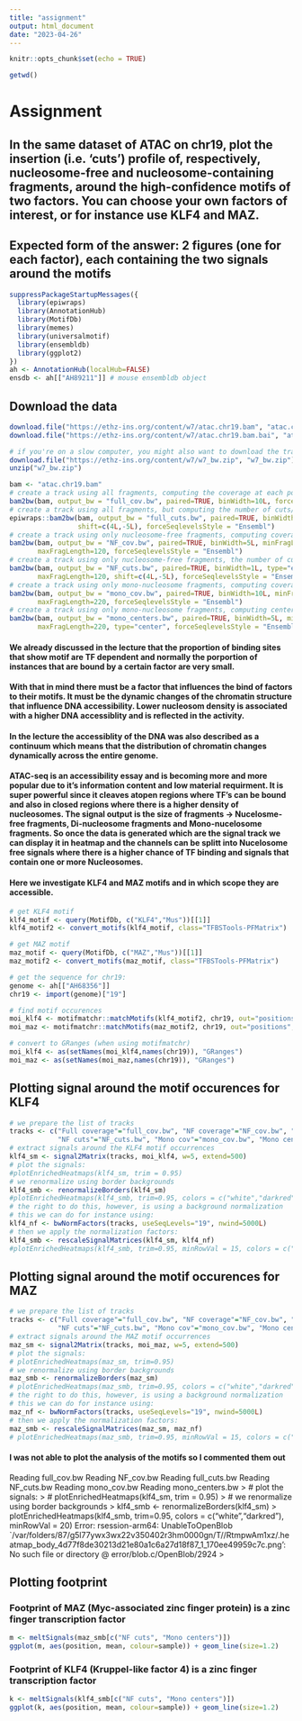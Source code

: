 ```yaml
---
title: "assignment"
output: html_document
date: "2023-04-26"
---
```



```r
knitr::opts_chunk$set(echo = TRUE)
```

```r
getwd()
```


# Assignment

## In the same dataset of ATAC on chr19, plot the insertion (i.e. ‘cuts’) profile of, respectively, nucleosome-free and nucleosome-containing fragments, around the high-confidence motifs of two factors. You can choose your own factors of interest, or for instance use KLF4 and MAZ.

## Expected form of the answer: 2 figures (one for each factor), each containing the two signals around the motifs


```r
suppressPackageStartupMessages({
  library(epiwraps)
  library(AnnotationHub)
  library(MotifDb)
  library(memes)
  library(universalmotif)
  library(ensembldb)
  library(ggplot2)
})
ah <- AnnotationHub(localHub=FALSE)
ensdb <- ah[["AH89211"]] # mouse ensembldb object
```


## Download the data

```r
download.file("https://ethz-ins.org/content/w7/atac.chr19.bam", "atac.chr19.bam")
download.file("https://ethz-ins.org/content/w7/atac.chr19.bam.bai", "atac.chr19.bam.bai")
```



```r
# if you're on a slow computer, you might also want to download the tracks that we're generating below:
download.file("https://ethz-ins.org/content/w7/w7_bw.zip", "w7_bw.zip")
unzip("w7_bw.zip")
```

```r
bam <- "atac.chr19.bam"
# create a track using all fragments, computing the coverage at each position (and force Ensembl naming)
bam2bw(bam, output_bw = "full_cov.bw", paired=TRUE, binWidth=10L, forceSeqlevelsStyle = "Ensembl")
# create a track using all fragments, but computing the number of cuts/insertion sites at each position
epiwraps::bam2bw(bam, output_bw = "full_cuts.bw", paired=TRUE, binWidth=1L, type="ends", 
                 shift=c(4L,-5L), forceSeqlevelsStyle = "Ensembl")
# create a track using only nucleosome-free fragments, computing coverage
bam2bw(bam, output_bw = "NF_cov.bw", paired=TRUE, binWidth=5L, minFragLength=30, 
       maxFragLength=120, forceSeqlevelsStyle = "Ensembl")
# create a track using only nucleosome-free fragments, the number of cuts/insertion sites at each position
bam2bw(bam, output_bw = "NF_cuts.bw", paired=TRUE, binWidth=1L, type="ends", minFragLength=30, 
       maxFragLength=120, shift=c(4L,-5L), forceSeqlevelsStyle = "Ensembl")
# create a track using only mono-nucleosome fragments, computing coverage
bam2bw(bam, output_bw = "mono_cov.bw", paired=TRUE, binWidth=10L, minFragLength=140,
       maxFragLength=220, forceSeqlevelsStyle = "Ensembl")
# create a track using only mono-nucleosome fragments, computing centers
bam2bw(bam, output_bw = "mono_centers.bw", paired=TRUE, binWidth=5L, minFragLength=140,
       maxFragLength=220, type="center", forceSeqlevelsStyle = "Ensembl")
```
#### We already discussed in the lecture that the proportion of binding sites that show motif are TF dependent and normally the porportion of instances that are bound by a certain factor are very small. 

#### With that in mind there must be a factor that influences the bind of factors to their motifs. It must be the dynamic changes of the chromatin structure that influence DNA accessibility. Lower nucleosom density is associated with a higher DNA accessiblity and is reflected in the activity.
#### In the lecture the accessiblity of the DNA was also described as a continuum which means that the distribution of chromatin changes dynamically across the entire genome. 

#### ATAC-seq is an accessibility essay and is becoming more and more popular due to it's information content and low material requirment. It is super powerful since it cleaves atopen regions where TF's can be bound and also in closed regions where there is a higher density of nucleosomes. The signal output is the size of fragments -> Nucelosme-free fragments, Di-nucleosome fragments and Mono-nucelosome fragments. So once the data is generated which are the signal track we can display it in heatmap and the channels can be splitt into Nucelosome free signals where there is a higher chance of TF binding and signals that contain one or more Nucleosomes. 

#### Here we investigate KLF4 and MAZ motifs and in which scope they are accessible. 
```r

# get KLF4 motif
klf4_motif <- query(MotifDb, c("KLF4","Mus"))[[1]]
klf4_motif2 <- convert_motifs(klf4_motif, class="TFBSTools-PFMatrix")

# get MAZ motif
maz_motif <- query(MotifDb, c("MAZ","Mus"))[[1]]
maz_motif2 <- convert_motifs(maz_motif, class="TFBSTools-PFMatrix")

# get the sequence for chr19:
genome <- ah[["AH68356"]]
chr19 <- import(genome)["19"]

# find motif occurences
moi_klf4 <- motifmatchr::matchMotifs(klf4_motif2, chr19, out="positions", p.cutoff=1e-5)[[1]]
moi_maz <- motifmatchr::matchMotifs(maz_motif2, chr19, out="positions", p.cutoff=1e-5)[[1]]

# convert to GRanges (when using motifmatchr)
moi_klf4 <- as(setNames(moi_klf4,names(chr19)), "GRanges")                                    
moi_maz <- as(setNames(moi_maz,names(chr19)), "GRanges")
```


## Plotting signal around the motif occurences for KLF4

```r
# we prepare the list of tracks
tracks <- c("Full coverage"="full_cov.bw", "NF coverage"="NF_cov.bw", "All cuts"="full_cuts.bw",
            "NF cuts"="NF_cuts.bw", "Mono cov"="mono_cov.bw", "Mono centers"="mono_centers.bw")
# extract signals around the KLF4 motif occurrences
klf4_sm <- signal2Matrix(tracks, moi_klf4, w=5, extend=500)
# plot the signals:
#plotEnrichedHeatmaps(klf4_sm, trim = 0.95)
# we renormalize using border backgrounds
klf4_smb <- renormalizeBorders(klf4_sm)
#plotEnrichedHeatmaps(klf4_smb, trim=0.95, colors = c("white","darkred"), minRowVal = 20)
# the right to do this, however, is using a background normalization
# this we can do for instance using:
klf4_nf <- bwNormFactors(tracks, useSeqLevels="19", nwind=5000L)
# then we apply the normalization factors:
klf4_smb <- rescaleSignalMatrices(klf4_sm, klf4_nf)
#plotEnrichedHeatmaps(klf4_smb, trim=0.95, minRowVal = 15, colors = c("white","darkred"))
```
## Plotting signal around the motif occurences for MAZ

```r
# we prepare the list of tracks
tracks <- c("Full coverage"="full_cov.bw", "NF coverage"="NF_cov.bw", "All cuts"="full_cuts.bw",
            "NF cuts"="NF_cuts.bw", "Mono cov"="mono_cov.bw", "Mono centers"="mono_centers.bw")
# extract signals around the MAZ motif occurrences
maz_sm <- signal2Matrix(tracks, moi_maz, w=5, extend=500)
# plot the signals:
# plotEnrichedHeatmaps(maz_sm, trim=0.95)
# we renormalize using border backgrounds
maz_smb <- renormalizeBorders(maz_sm)
# plotEnrichedHeatmaps(maz_smb, trim=0.95, colors = c("white","darkred"), minRowVal = 20)
# the right to do this, however, is using a background normalization
# this we can do for instance using:
maz_nf <- bwNormFactors(tracks, useSeqLevels="19", nwind=5000L)
# then we apply the normalization factors:
maz_smb <- rescaleSignalMatrices(maz_sm, maz_nf)
# plotEnrichedHeatmaps(maz_smb, trim=0.95, minRowVal = 15, colors = c("white","darkred"))
```

#### I was not able to plot the analysis of the motifs so I commented them out 
Reading full_cov.bw
Reading NF_cov.bw
Reading full_cuts.bw
Reading NF_cuts.bw
Reading mono_cov.bw
Reading mono_centers.bw
> # plot the signals:
> # plotEnrichedHeatmaps(klf4_sm, trim = 0.95)
> # we renormalize using border backgrounds
> klf4_smb <- renormalizeBorders(klf4_sm)
> plotEnrichedHeatmaps(klf4_smb, trim=0.95, colors = c("white","darkred"), minRowVal = 20)
Error: rsession-arm64: UnableToOpenBlob `/var/folders/87/g5l77ywx3wx22v350402r3hm0000gn/T//RtmpwAm1xz/.heatmap_body_4d77f8de30213d21e80a1c6a27d18f87_1_170ee49959c7c.png': No such file or directory @ error/blob.c/OpenBlob/2924
> 

## Plotting footprint

### Footprint of MAZ (Myc-associated zinc finger protein) is a zinc finger transcription factor

 
```r
m <- meltSignals(maz_smb[c("NF cuts", "Mono centers")])
ggplot(m, aes(position, mean, colour=sample)) + geom_line(size=1.2)
```


### Footprint of KLF4 (Kruppel-like factor 4) is a zinc finger transcription factor


```r
k <- meltSignals(klf4_smb[c("NF cuts", "Mono centers")])
ggplot(k, aes(position, mean, colour=sample)) + geom_line(size=1.2)
```



